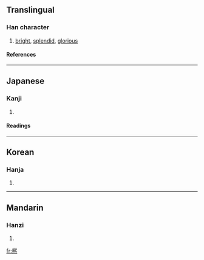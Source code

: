 {{see|熙|煕}} 

==Translingual==
===Han character===
{{Han char|rn=86|rad=火|as=10|sn=14|four=|canj=竹山火 (HUF)}}
# [[bright]], [[splendid]], [[glorious]]
====References====
{{Han ref|kx=0679.080|dkj=19292|dj=1090.030|hdz=32226.090|uh=7188|ud=29064}}

----
==Japanese==
===Kanji===
{{ja-kanji|grade=|rs=火10}}
# {{defn|Japanese}} 
====Readings====
{{ja-readings|on=[[き]] (ki)|kun=[[ひかる]] (hikaru), [[ひろい]] (hiroi), [[よろこぶ]] (yorokobu)}}

----
==Korean==
===Hanja===
{{ko-hanja|hangeul=희|eumhun=|rv=hui|mr=hŭi|y=huy}}
# {{defn|Korean}}

----
==Mandarin==
===Hanzi===
{{cmn-hanzi|pin=[[xī]] ([[xi1]])|wg=hsi<sup>1</sup>}}
# {{defn|Mandarin}}

[[fr:熈]]